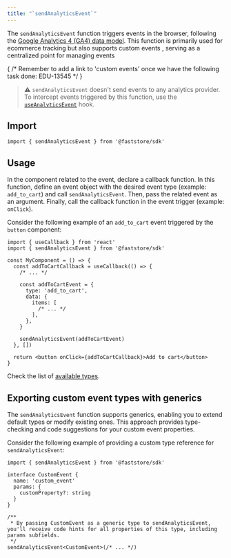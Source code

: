 ```yaml
---
title: "`sendAnalyticsEvent`"
---
```


The `sendAnalyticsEvent` function triggers events in the browser, following the [Google Analytics 4 (GA4) data model](https://developers.google.com/analytics/devguides/collection/ga4/reference/events). This function is primarily used for ecommerce tracking but also supports custom events , serving as a centralized point for managing events

{ /* Remember to add a link to 'custom events' once we have the following task done: EDU-13545 */ }

> ⚠️ `sendAnalyticsEvent` doesn't send events to any analytics provider. To intercept events triggered by this function, use the [`useAnalyticsEvent`](/LINK) hook.

## Import

```tsx
import { sendAnalyticsEvent } from '@faststore/sdk'
```

## Usage

In the component related to the event, declare a callback function. In this function, define an event object with the desired event type (example: `add_to_cart`) and call `sendAnalyticsEvent`. Then, pass the related event as an argument. Finally, call the callback function in the event trigger (example: `onClick`).

Consider the following example of an `add_to_cart` event triggered by the `button` component:

```tsx
import { useCallback } from 'react'
import { sendAnalyticsEvent } from '@faststore/sdk'

const MyComponent = () => {
  const addToCartCallback = useCallback(() => {
    /* ... */

    const addToCartEvent = {
      type: 'add_to_cart',
      data: {
        items: [
          /* ... */
        ],
      },
    }

    sendAnalyticsEvent(addToCartEvent)
  }, [])

  return <button onClick={addToCartCallback}>Add to cart</button>
}
```

Check the list of [available types](/LINK).

## Exporting custom event types with generics

The `sendAnalyticsEvent` function supports generics, enabling you to extend default types or modify existing ones. This approach provides type-checking and code suggestions for your custom event properties.

Consider the following example of providing a custom type reference for `sendAnalyticsEvent`:

```tsx
import { sendAnalyticsEvent } from '@faststore/sdk'

interface CustomEvent {
  name: 'custom_event'
  params: {
    customProperty?: string
  }
}

/**
 * By passing CustomEvent as a generic type to sendAnalyticsEvent, you'll receive code hints for all properties of this type, including params subfields.
 */
sendAnalyticsEvent<CustomEvent>(/* ... */)
```
